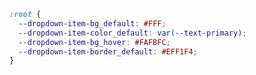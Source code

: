 ```css
:root {
  --dropdown-item-bg_default: #FFF;
  --dropdown-item-color_default: var(--text-primary);
  --dropdown-item-bg_hover: #FAFBFC;
  --dropdown-item-border_default: #EFF1F4;
}
```